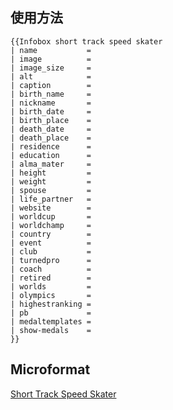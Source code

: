 {{Documentation subpage}}
<!-- PLEASE ADD CATEGORIES AND INTERWIKIS AT THE BOTTOM OF THIS PAGE -->

{{Uses Infobox sportsperson}}

==使用方法==
{{Parameter names example
| name
| image
| image_size
| alt
| caption
| birth_name
| nickname
| birth_date
| birth_place
| death_date
| death_place
| residence
| education
| alma_mater
| height
| weight
| spouse
| life_partner
| website
| worldcup
| worldchamp
| country
| event
| club
| turnedpro
| coach
| retired
| worlds
| olympics
| highestranking
| pb
| medaltemplates
| <!-- show-medals -->
}}
<pre style="overflow:auto">
{{Infobox short track speed skater
| name           = 
| image          = 
| image_size     = 
| alt            = 
| caption        = 
| birth_name     = 
| nickname       = 
| birth_date     = 
| birth_place    = 
| death_date     = 
| death_place    = 
| residence      = 
| education      = 
| alma_mater     = 
| height         = 
| weight         = 
| spouse         = 
| life_partner   = 
| website        = 
| worldcup       = 
| worldchamp     = 
| country        = 
| event          = 
| club           = 
| turnedpro      = 
| coach          = 
| retired        = 
| worlds         = 
| olympics       = 
| highestranking = 
| pb             = 
| medaltemplates = 
| show-medals    = 
}}
</pre>
{{clear}}

== Microformat ==
{{UF-hcard-person}}

<includeonly>
<!-- CATEGORIES AND INTERWIKIS HERE, THANKS -->
[[Category:体育人物信息框模板|Short Track Speed Skater]]


</includeonly>